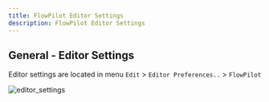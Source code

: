 ```yaml
---
title: FlowPilot Editor Settings
description: FlowPilot Editor Settings
---
```





## General - Editor Settings

Editor settings are located in menu `Edit` > `Editor Preferences..` > `FlowPilot`

<Image src={editor_settings} alt="editor_settings" />
